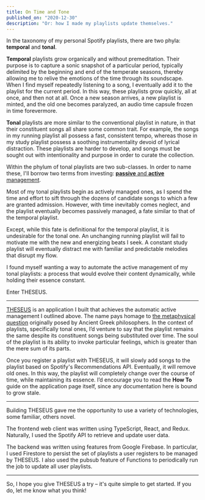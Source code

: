 ```yaml
---
title: On Time and Tone
published_on: "2020-12-30"
description: "Or: how I made my playlists update themselves."
---
```


In the taxonomy of my personal Spotify playlists, there are two phyla:
**temporal** and **tonal**.

**Temporal** playlists grow organically and without premeditation. Their purpose
is to capture a sonic snapshot of a particular period, typically delimited by
the beginning and end of the temperate seasons, thereby allowing me to relive
the emotions of the time through its soundscape. When I find myself repeatedly
listening to a song, I eventually add it to the playlist for the current period.
In this way, these playlists grow quickly, all at once, and then not at all.
Once a new season arrives, a new playlist is minted, and the old one becomes
paralyzed, an audio time capsule frozen in time forevermore.

**Tonal** playlists are more similar to the conventional playlist in nature, in
that their constituent songs all share some common trait. For example, the songs
in my running playlist all possess a fast, consistent tempo, whereas those in my
study playlist possess a soothing instrumentality devoid of lyrical distraction.
These playlists are harder to develop, and songs must be sought out with
intentionality and purpose in order to curate the collection.

Within the phylum of tonal playlists are two sub-classes. In order to name
these, I'll borrow two terms from investing: [**passive** and **active**
management](https://www.investopedia.com/news/active-vs-passive-investing/).

Most of my tonal playlists begin as actively managed ones, as I spend the time
and effort to sift through the dozens of candidate songs to which a few are
granted admission. However, with time inevitably comes neglect, and the playlist
eventually becomes passively managed, a fate similar to that of the temporal
playlist.

Except, while this fate is definitional for the temporal playlist, it is
undesirable for the tonal one. An unchanging running playlist will fail to
motivate me with the new and energizing beats I seek. A constant study playlist
will eventually distract me with familiar and predictable melodies that disrupt
my flow.

I found myself wanting a way to automate the active management of my tonal
playlists: a process that would evolve their content dynamically, while holding
their essence constant.

Enter THESEUS.

---

[THESEUS](https://adisrini.com/theseus) is an application I built that achieves
the automatic active management I outlined above. The name pays homage to [the
metaphysical question](https://en.wikipedia.org/wiki/Ship_of_Theseus) originally
posed by Ancient Greek philosophers. In the context of playlists, specifically
tonal ones, I’d venture to say that the playlist remains the same despite its
constituent songs being substituted over time. The soul of the playlist is its
ability to invoke particular feelings, which is greater than the mere sum of its
parts.

Once you register a playlist with THESEUS, it will slowly add songs to the
playlist based on Spotify's Recommendations API. Eventually, it will remove old
ones. In this way, the playlist will completely change over the course of time,
while maintaining its essence. I’d encourage you to read the **How To** guide on
the application page itself, since any documentation here is bound to grow
stale.

---

Building THESEUS gave me the opportunity to use a variety of technologies, some
familiar, others novel.

The frontend web client was written using TypeScript, React, and Redux.
Naturally, I used the Spotify API to retrieve and update user data.

The backend was written using features from Google Firebase. In particular, I
used Firestore to persist the set of playlists a user registers to be managed by
THESEUS. I also used the pubsub feature of Functions to periodically run the job
to update all user playlists.

---

So, I hope you give THESEUS a try – it's quite simple to get started. If you do,
let me know what you think!